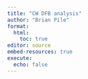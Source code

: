 ```yaml
---
title: "CW DFB analysis"
author: "Brian Pile"
format:
  html:
    toc: true
editor: source
embed-resources: true
execute: 
  echo: false
---
```

